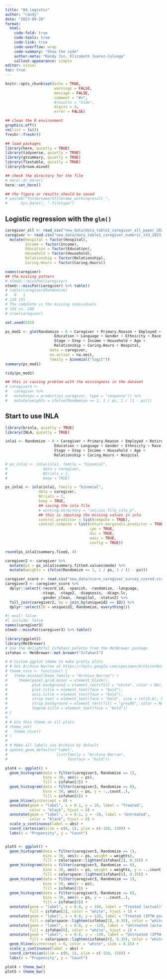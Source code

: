 ```yaml
---
title: "04_logistic"
author: "randy"
date: "2023-09-20"
format:
  html: 
    code-fold: true
    code-tools: true
    code-link: true
    code-overflow: wrap
    code-summary: "Show the code"
    author-meta: "Randy Jin, Elizabeth Juarez-Colunga"
    callout-appearance: simple
editor: visual
toc: true
---
```



```r
knitr::opts_chunk$set(echo = TRUE,
                      warnings = FALSE,
                      message = FALSE,
                      comment = "#>",
                      #results = "hide",
                      digits = 4,
                      error = FALSE)

## clean the R environment
graphics.off()
rm(list = ls())
freshr::freshr()

## load packages
library(here, quietly = TRUE)
library(tidyverse, quietly = TRUE)
library(gtsummary, quietly = TRUE)
library(flextable, quietly = TRUE)
library(broom.mixed)

## check the directory for the file
# here::dr_here()
here::set_here()

## the figure or results should be saved 
# paste0("foldername/Sfilename_workingresult_", 
#      Sys.Date(), ".filetype")

```

## Logistic regression with the `glm()`

```r
caregiver_all <- read_csv("new_data/data_table1_caregiver_all_paper_2023-09-20.csv")
caregiver <- read.csv("new_data/data_table1_caregiver_numeric_std_2023-09-19.csv", row.names = 1) %>%
  mutate(Hospital = factor(Hospital),
         Income = factor(Income),
         Education = factor(Education),
         Household = factor(Household),
         Relationship = factor(Relationship),
         Caring.Hours = factor(Caring.Hours)) 
```

```r
names(caregiver)
## the missing pattern
# nlmeU:::missPat(caregiver)
nlmeU:::missPat(caregiver) %>% table()
# table(caregiver$Randomize)
#   0   1 
# 118 131 
# The complete vs the missing individuals
# 154 vs. 249
# nrow(caregiver)
```


```r
set.seed(555)

ps_mod1 <- glm(Randomize ~ 0 + Caregiver + Primary.Reason + Employed + Retired +
                      Education + Language + Gender + Ethnicity + Race + Diagnosis +
                      Stage + Step + Income + Household + Age + 
                      Relationship + Caring.Hours + Hospital,
                    data = caregiver,
                    na.action = na.omit,
                    family = binomial("logit"))
summary(ps_mod1)

tidy(ps_mod1)
```



```r
## this is causing problem with the missingness in the dataset
# caregiver4 <- 
#   caregiver %>%
#   mutate(ps = predict(ps_caregiver, type = "response")) %>%
#   mutate(weights = ifelse(Randomize == 1, 1 / ps, 1 / (1 - ps)))
```


## Start to use INLA

```r
library(brinla, quietly = TRUE)
library(INLA, quietly = TRUE)

inla1 <- Randomize ~ 0 + Caregiver + Primary.Reason + Employed + Retired +
                      Education + Language + Gender + Ethnicity + Race + Diagnosis +
                      Stage + Step + Income + Household + Age + 
                      Relationship + Caring.Hours + Hospital

# ps_inla1 <- inla(inla1, family = "binomial", 
#                data = caregiver,
#                Ntrials = 1,
#                keep = TRUE)

ps_inla1 <- inla(inla1, family = "binomial", 
               data = caregiver,
               Ntrials = 1,
               keep = TRUE,
               ## saving the inla file
               # working.directory = "ini/ini_file_inla_p",
               ## this is imputing the missing values in inla
               control.predictor = list(compute = TRUE),
               control.compute = list(return.marginals.predictor = TRUE,
                                      cpo = TRUE,
                                      dic = TRUE,
                                      waic = TRUE,
                                      config = TRUE))

round(ps_inla1$summary.fixed, 4)
```


```r
caregiver2 <- caregiver %>%
  mutate(ps = ps_inla1$summary.fitted.values$mode) %>%
  mutate(weights = ifelse(Randomize == 1, 1 / ps, 1 / (1 - ps)))

caregiver_score <- read.csv("new_data/score_caregiver_survey_scored.csv")
caregiver3 <- caregiver_score %>%
  dplyr::select(-record_id, -spanish, -randomize, -language,
                -stage, -stage2, -diagnosis, -diagn.lc, 
                -gender_clean, -hospital, -status2) %>%
  full_join(caregiver2, by = join_by(uniqueid2 == ID)) %>%
  dplyr::select(ID = uniqueid2, Randomize, everything())
```



```r
#| eval: false
#| include: false
names(caregiver3)
nlmeU:::missPat(caregiver3) %>% table()
```


```r
library(ggplot2)
library(MetBrewer)
# Use the delightful Isfahan1 palette from the MetBrewer package
isfahan <- MetBrewer::met.brewer("Isfahan1")

# # Custom ggplot theme to make pretty plots
# # Get Archivo Narrow at https://fonts.google.com/specimen/Archivo+Narrow
# theme_nice <- function() {
#   theme_minimal(base_family = "Archivo Narrow") +
#     theme(panel.grid.minor = element_blank(),
#           plot.background = element_rect(fill = "white", color = NA),
#           plot.title = element_text(face = "bold"),
#           axis.title = element_text(face = "bold"),
#           strip.text = element_text(face = "bold", size = rel(0.8), hjust = 0),
#           strip.background = element_rect(fill = "grey80", color = NA),
#           legend.title = element_text(face = "bold"))
# }
# 
# # Use this theme on all plots
# theme_set(
#   theme_nice()
# )
# 
# # Make all labels use Archivo by default
# update_geom_defaults("label", 
#                      list(family = "Archivo Narrow",
#                           fontface = "bold"))

plot4 <- ggplot() + 
  geom_histogram(data = filter(caregiver3, Randomize == 1), 
                 bins = 30, aes(x = ps), 
                 fill = isfahan[2]) + 
  geom_histogram(data = filter(caregiver3, Randomize == 0), 
                 bins = 30, aes(x = ps, y = -..count..), 
                 fill = isfahan[6]) +
  geom_hline(yintercept = 0) +
  annotate(geom = "label", x = 0.1, y = 20, label = "Treated", 
           color = "black", hjust = 0) +
  annotate(geom = "label", x = 0.1, y = -20, label = "Untreated", 
           color = "black", hjust = 0) +
  scale_y_continuous(label = abs) +
  coord_cartesian(xlim = c(0, 1), ylim = c(-150, 150)) +
  labs(x = "Propensity", y = "Count")


plot5 <- ggplot() + 
  geom_histogram(data = filter(caregiver3, Randomize == 1), 
                 bins = 30, aes(x = ps, weight = weights), 
                 fill = colorspace::lighten(isfahan[2], 0.35)) + 
  geom_histogram(data = filter(caregiver3, Randomize == 0), 
                 bins = 30, aes(x = ps, weight = weights, y = -..count..),
                 fill = colorspace::lighten(isfahan[6], 0.35)) +
  geom_histogram(data = filter(caregiver3, Randomize == 1), 
                 bins = 30, aes(x = ps), 
                 fill = isfahan[2]) + 
  geom_histogram(data = filter(caregiver3, Randomize == 0), 
                 bins = 30, aes(x = ps, y = -..count..),
                 fill = isfahan[6]) +
  annotate(geom = "label", x = 0.8, y = 140, label = "Treated (actual)", 
           fill = isfahan[2], color = "white", hjust = 1) +
  annotate(geom = "label", x = 0.8, y = 120, label = "Treated (IPTW pseudo-population)", 
           fill = colorspace::lighten(isfahan[2], 0.35), color = "white", hjust = 1) +
  annotate(geom = "label", x = 0.8, y = -120, label = "Untreated (actual)", 
           fill = isfahan[6], color = "white", hjust = 1) +
  annotate(geom = "label", x = 0.8, y = -140, label = "Untreated (IPTW pseudo-population)", 
           fill = colorspace::lighten(isfahan[6], 0.35), color = "white", hjust = 1) +
  geom_hline(yintercept = 0, color = "white", size = 0.25) +
  scale_y_continuous(label = abs) +
  coord_cartesian(xlim = c(0, 1), ylim = c(-150, 150)) +
  labs(x = "Propensity", y = "Count") 

plot4 + theme_bw()
plot5 + theme_bw()
```























